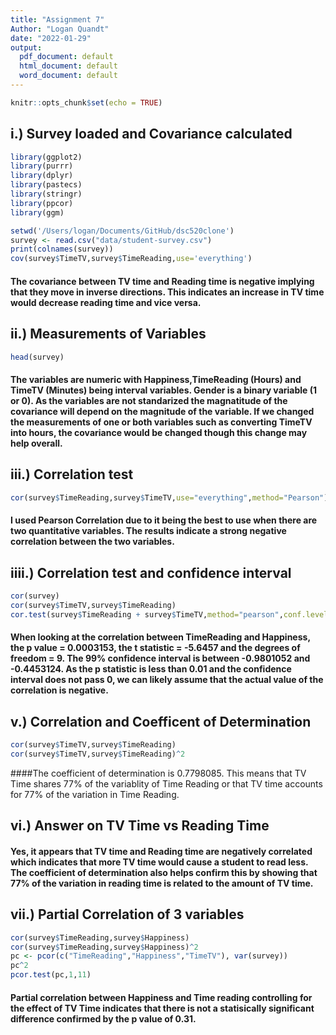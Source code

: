 ```yaml
---
title: "Assignment 7"
Author: "Logan Quandt"
date: "2022-01-29"
output: 
  pdf_document: default
  html_document: default
  word_document: default
---
```


```r
knitr::opts_chunk$set(echo = TRUE)
```

## i.) Survey loaded and Covariance calculated
```r
library(ggplot2)
library(purrr)
library(dplyr)
library(pastecs)
library(stringr)
library(ppcor)
library(ggm)

setwd('/Users/logan/Documents/GitHub/dsc520clone')
survey <- read.csv("data/student-survey.csv")
print(colnames(survey))
cov(survey$TimeTV,survey$TimeReading,use='everything')
```
#### The covariance between TV time and Reading time is negative implying that they move in inverse directions. This indicates an increase in TV time would decrease reading time and vice versa.

## ii.) Measurements of Variables
```r
head(survey)
```
#### The variables are numeric with Happiness,TimeReading (Hours) and TimeTV (Minutes) being interval variables. Gender is a binary variable (1 or 0). As the variables are not standarized the magnatitude of the covariance will depend on the magnitude of the variable. If we changed the measurements of one or both variables such as converting TimeTV into hours, the covariance would be changed though this change may help overall.

## iii.) Correlation test
```r
cor(survey$TimeReading,survey$TimeTV,use="everything",method="Pearson")
```
#### I used Pearson Correlation due to it being the best to use when there are two quantitative variables. The results indicate a strong negative correlation between the two variables.

## iiii.) Correlation test and confidence interval
```r
cor(survey)
cor(survey$TimeTV,survey$TimeReading)
cor.test(survey$TimeReading + survey$TimeTV,method="pearson",conf.level = 0.99)
```
#### When looking at the correlation between TimeReading and Happiness, the p value = 0.0003153, the t statistic = -5.6457 and the degrees of freedom = 9. The 99% confidence interval is between -0.9801052 and -0.4453124. As the p statistic is less than 0.01 and the confidence interval does not pass 0, we can likely assume that the actual value of the correlation is negative.

## v.) Correlation and Coefficent of Determination
```r
cor(survey$TimeTV,survey$TimeReading)
cor(survey$TimeTV,survey$TimeReading)^2
```
####The coefficient of determination is 0.7798085. This means that TV Time shares 77% of the variablity of Time Reading or that TV time accounts for 77% of the variation in Time Reading.

## vi.) Answer on TV Time vs Reading Time
#### Yes, it appears that TV time and Reading time are negatively correlated which indicates that more TV time would cause a student to read less. The coefficient of determination also helps confirm this by showing that 77% of the variation in reading time is related to the amount of TV time.


## vii.) Partial Correlation of 3 variables
```r
cor(survey$TimeReading,survey$Happiness)
cor(survey$TimeReading,survey$Happiness)^2
pc <- pcor(c("TimeReading","Happiness","TimeTV"), var(survey))
pc^2
pcor.test(pc,1,11)
```
#### Partial correlation between Happiness and Time reading controlling for the effect of TV Time indicates that there is not a statisically significant difference confirmed by the p value of 0.31.



